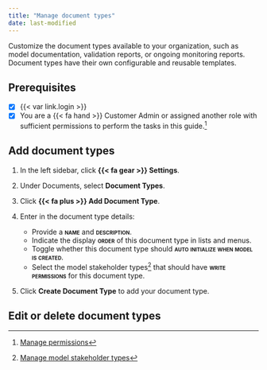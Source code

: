 ```yaml
---
title: "Manage document types"
date: last-modified
---
```


Customize the document types available to your organization, such as model documentation, validation reports, or ongoing monitoring reports. Document types have their own configurable and reusable templates.

::: {.attn}

## Prerequisites

- [x] {{< var link.login >}}
- [x] You are a [{{< fa hand >}} Customer Admin]{.bubble} or assigned another role with sufficient permissions to perform the tasks in this guide.[^1] 

:::

## Add document types

1. In the left sidebar, click **{{< fa gear >}} Settings**.

2. Under Documents, select **Document Types**.

3. Click **{{< fa plus >}} Add Document Type**.

4. Enter in the document type details: 

    - Provide a **[name]{.smallcaps}** and **[description]{.smallcaps}**.
    - Indicate the display **[order]{.smallcaps}** of this document type in lists and menus.
    - Toggle whether this document type should **[auto initialize when model is created]{.smallcaps}**.
    - Select the model stakeholder types[^2] that should have **[write permissions]{.smallcaps}** for this document type.

5. Click **Create Document Type** to add your document type.

## Edit or delete document types


<!-- FOOTNOTES -->

[^1]: [Manage permissions](/guide/configuration/manage-permissions.qmd)

[^2]: [Manage model stakeholder types](/guide/configuration/manage-model-stakeholder-types.qmd)




